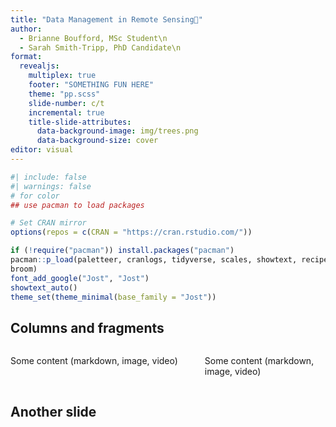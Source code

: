 ```yaml
---
title: "Data Management in Remote Sensing🐧"
author:
  - Brianne Boufford, MSc Student\n 
  - Sarah Smith-Tripp, PhD Candidate\n 
format: 
  revealjs:
    multiplex: true
    footer: "SOMETHING FUN HERE"
    theme: "pp.scss"
    slide-number: c/t
    incremental: true
    title-slide-attributes:
      data-background-image: img/trees.png
      data-background-size: cover  
editor: visual
---
```



```r
#| include: false
#| warnings: false
# for color
## use pacman to load packages 

# Set CRAN mirror
options(repos = c(CRAN = "https://cran.rstudio.com/"))

if (!require("pacman")) install.packages("pacman")
pacman::p_load(paletteer, cranlogs, tidyverse, scales, showtext, recipes, 
broom)
font_add_google("Jost", "Jost")
showtext_auto()
theme_set(theme_minimal(base_family = "Jost"))
```


## Columns and fragments

::: columns
::: {.column width="60%" .fragment}
Some content (markdown, image, video)
:::
::: {.column width="40%" .fragment}
Some content (markdown, image, video)
:::
:::

## Another slide 


